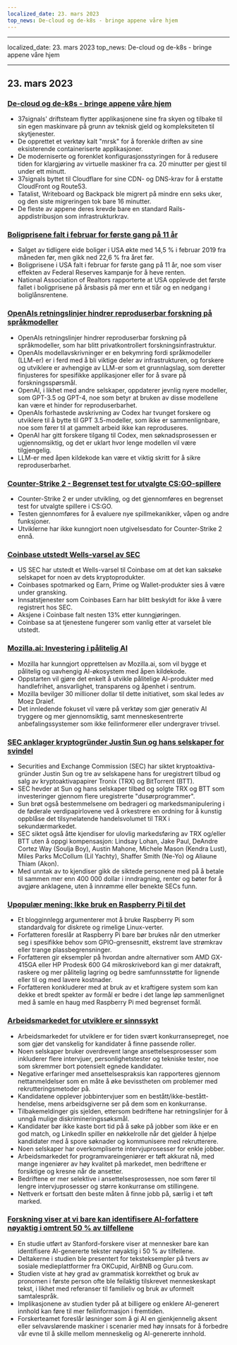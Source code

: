 ```yaml
---
localized_date: 23. mars 2023
top_news: De-cloud og de-k8s - bringe appene våre hjem
---
```


---

localized_date: 23. mars 2023
top_news: De-cloud og de-k8s - bringe appene våre hjem

---



<CallToAction />

<Steps>

## 23. mars 2023

### [De-cloud og de-k8s - bringe appene våre hjem](https://dev.37signals.com/bringing-our-apps-back-home/?ref=hackernewsgpt.com)

- 37signals' driftsteam flytter applikasjonene sine fra skyen og tilbake til sin egen maskinvare på grunn av teknisk gjeld og kompleksiteten til skytjenester.
- De opprettet et verktøy kalt "mrsk" for å forenkle driften av sine eksisterende containeriserte applikasjoner.
- De moderniserte og forenklet konfigurasjonsstyringen for å redusere tiden for klargjøring av virtuelle maskiner fra ca. 20 minutter per gjest til under ett minutt.
- 37signals byttet til Cloudflare for sine CDN- og DNS-krav for å erstatte CloudFront og Route53.
- Tatalist, Writeboard og Backpack ble migrert på mindre enn seks uker, og den siste migreringen tok bare 16 minutter.
- De fleste av appene deres krevde bare en standard Rails-appdistribusjon som infrastrukturkrav.

### [Boligprisene falt i februar for første gang på 11 år](https://www.wsj.com/articles/home-prices-fell-in-february-for-first-time-in-11-years-73df0107?ref=hackernewsgpt.com)

- Salget av tidligere eide boliger i USA økte med 14,5 % i februar 2019 fra måneden før, men gikk ned 22,6 % fra året før.
- Boligprisene i USA falt i februar for første gang på 11 år, noe som viser effekten av Federal Reserves kampanje for å heve renten.
- National Association of Realtors rapporterte at USA opplevde det første fallet i boligprisene på årsbasis på mer enn et tiår og en nedgang i boliglånsrentene.

### [OpenAIs retningslinjer hindrer reproduserbar forskning på språkmodeller](https://aisnakeoil.substack.com/p/openais-policies-hinder-reproducible?ref=hackernewsgpt.com)

- OpenAIs retningslinjer hindrer reproduserbar forskning på språkmodeller, som har blitt privatkontrollert forskningsinfrastruktur.
- OpenAIs modellavskrivninger er en bekymring fordi språkmodeller (LLM-er) er i ferd med å bli viktige deler av infrastrukturen, og forskere og utviklere er avhengige av LLM-er som et grunnlagslag, som deretter finjusteres for spesifikke applikasjoner eller for å svare på forskningsspørsmål.
- OpenAI, i likhet med andre selskaper, oppdaterer jevnlig nyere modeller, som GPT-3.5 og GPT-4, noe som betyr at bruken av disse modellene kan være et hinder for reproduserbarhet.
- OpenAIs forhastede avskrivning av Codex har tvunget forskere og utviklere til å bytte til GPT 3.5-modeller, som ikke er sammenlignbare, noe som fører til at gammelt arbeid ikke kan reproduseres.
- OpenAI har gitt forskere tilgang til Codex, men søknadsprosessen er ugjennomsiktig, og det er uklart hvor lenge modellen vil være tilgjengelig.
- LLM-er med åpen kildekode kan være et viktig skritt for å sikre reproduserbarhet.

### [Counter-Strike 2 - Begrenset test for utvalgte CS:GO-spillere](https://counter-strike.net/cs2?ref=hackernewsgpt.com)

- Counter-Strike 2 er under utvikling, og det gjennomføres en begrenset test for utvalgte spillere i CS:GO.
- Testen gjennomføres for å evaluere nye spillmekanikker, våpen og andre funksjoner.
- Utviklerne har ikke kunngjort noen utgivelsesdato for Counter-Strike 2 ennå.

### [Coinbase utstedt Wells-varsel av SEC](https://www.reuters.com/legal/coinbase-issued-wells-notice-by-sec-2023-03-22/?ref=hackernewsgpt.com)

- US SEC har utstedt et Wells-varsel til Coinbase om at det kan saksøke selskapet for noen av dets kryptoprodukter.
- Coinbases spotmarked og Earn, Prime og Wallet-produkter sies å være under gransking.
- Innsatstjenester som Coinbases Earn har blitt beskyldt for ikke å være registrert hos SEC.
- Aksjene i Coinbase falt nesten 13% etter kunngjøringen.
- Coinbase sa at tjenestene fungerer som vanlig etter at varselet ble utstedt.

### [Mozilla.ai: Investering i pålitelig AI](https://blog.mozilla.org/en/mozilla/introducing-mozilla-ai-investing-in-trustworthy-ai/?ref=hackernewsgpt.com)

- Mozilla har kunngjort opprettelsen av Mozilla.ai, som vil bygge et pålitelig og uavhengig AI-økosystem med åpen kildekode.
- Oppstarten vil gjøre det enkelt å utvikle pålitelige AI-produkter med handlefrihet, ansvarlighet, transparens og åpenhet i sentrum.
- Mozilla bevilger 30 millioner dollar til dette initiativet, som skal ledes av Moez Draief.
- Det innledende fokuset vil være på verktøy som gjør generativ AI tryggere og mer gjennomsiktig, samt menneskesentrerte anbefalingssystemer som ikke feilinformerer eller undergraver trivsel.

### [SEC anklager kryptogründer Justin Sun og hans selskaper for svindel](https://www.sec.gov/news/press-release/2023-59?ref=hackernewsgpt.com)

- Securities and Exchange Commission (SEC) har siktet kryptoaktiva-gründer Justin Sun og tre av selskapene hans for uregistrert tilbud og salg av kryptoaktivapapirer Tronix (TRX) og BitTorrent (BTT).
- SEC hevder at Sun og hans selskaper tilbød og solgte TRX og BTT som investeringer gjennom flere uregistrerte "dusørprogrammer".
- Sun brøt også bestemmelsene om bedrageri og markedsmanipulering i de føderale verdipapirlovene ved å orkestrere en ordning for å kunstig oppblåse det tilsynelatende handelsvolumet til TRX i sekundærmarkedet.
- SEC siktet også åtte kjendiser for ulovlig markedsføring av TRX og/eller BTT uten å oppgi kompensasjon: Lindsay Lohan, Jake Paul, DeAndre Cortez Way (Soulja Boy), Austin Mahone, Michele Mason (Kendra Lust), Miles Parks McCollum (Lil Yachty), Shaffer Smith (Ne-Yo) og Aliaune Thiam (Akon).
- Med unntak av to kjendiser gikk de siktede personene med på å betale til sammen mer enn 400 000 dollar i inndragning, renter og bøter for å avgjøre anklagene, uten å innrømme eller benekte SECs funn.

### [Upopulær mening: Ikke bruk en Raspberry Pi til det](https://set-inform.com/2021/08/24/unpopular-opinion-dont-use-a-raspberry-pi-for-that/?ref=hackernewsgpt.com)

- Et blogginnlegg argumenterer mot å bruke Raspberry Pi som standardvalg for diskrete og rimelige Linux-verter.
- Forfatteren foreslår at Raspberry Pi bare bør brukes når den utmerker seg i spesifikke behov som GPIO-grensesnitt, ekstremt lave strømkrav eller trange plassbegrensninger.
- Forfatteren gir eksempler på hvordan andre alternativer som AMD GX-415GA eller HP Prodesk 600 G4 mikroskrivebord kan gi mer datakraft, raskere og mer pålitelig lagring og bedre samfunnsstøtte for lignende eller til og med lavere kostnader.
- Forfatteren konkluderer med at bruk av et kraftigere system som kan dekke et bredt spekter av formål er bedre i det lange løp sammenlignet med å samle en haug med Raspberry Pi med begrenset formål.

### [Arbeidsmarkedet for utviklere er sinnssykt](https://old.reddit.com/r/ExperiencedDevs/comments/11xq5cz/the_developer_job_market_is_insane_right_now/?ref=hackernewsgpt.com)

- Arbeidsmarkedet for utviklere er for tiden svært konkurransepreget, noe som gjør det vanskelig for kandidater å finne passende roller.
- Noen selskaper bruker overdrevent lange ansettelsesprosesser som inkluderer flere intervjuer, personlighetstester og tekniske tester, noe som skremmer bort potensielt egnede kandidater.
- Negative erfaringer med ansettelsespraksis kan rapporteres gjennom nettanmeldelser som en måte å øke bevisstheten om problemer med rekrutteringsmetoder på.
- Kandidatene opplever jobbintervjuer som en bestått/ikke-bestått-hendelse, mens arbeidsgiverne ser på dem som en konkurranse.
- Tilbakemeldinger gis sjelden, ettersom bedriftene har retningslinjer for å unngå mulige diskrimineringssøksmål.
- Kandidater bør ikke kaste bort tid på å søke på jobber som ikke er en god match, og LinkedIn spiller en nøkkelrolle når det gjelder å hjelpe kandidater med å spore søknader og kommunisere med rekrutterere.
- Noen selskaper har overkompliserte intervjuprosesser for enkle jobber.
- Arbeidsmarkedet for programvareingeniører er tøft akkurat nå, med mange ingeniører av høy kvalitet på markedet, men bedriftene er forsiktige og kresne når de ansetter.
- Bedriftene er mer selektive i ansettelsesprosessen, noe som fører til lengre intervjuprosesser og større konkurranse om stillingene.
- Nettverk er fortsatt den beste måten å finne jobb på, særlig i et tøft marked.

### [Forskning viser at vi bare kan identifisere AI-forfattere nøyaktig i omtrent 50 % av tilfellene](https://hai.stanford.edu/news/was-written-human-or-ai-tsu?ref=hackernewsgpt.com)

- En studie utført av Stanford-forskere viser at mennesker bare kan identifisere AI-genererte tekster nøyaktig i 50 % av tilfellene.
- Deltakerne i studien ble presentert for teksteksempler på tvers av sosiale medieplattformer fra OKCupid, AirBNB og Guru.com.
- Studien viste at høy grad av grammatisk korrekthet og bruk av pronomen i første person ofte ble feilaktig tilskrevet menneskeskapt tekst, i likhet med referanser til familieliv og bruk av uformelt samtalespråk.
- Implikasjonene av studien tyder på at billigere og enklere AI-generert innhold kan føre til mer feilinformasjon i fremtiden.
- Forskerteamet foreslår løsninger som å gi AI en gjenkjennelig aksent eller selvavslørende maskiner i scenarier med høy innsats for å forbedre vår evne til å skille mellom menneskelig og AI-genererte innhold.

</Steps>
